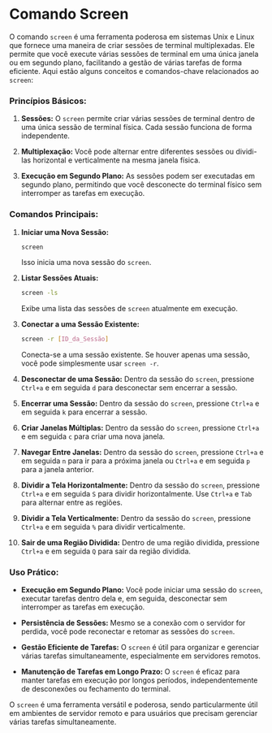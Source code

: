 # Comando Screen

O comando `screen` é uma ferramenta poderosa em sistemas Unix e Linux que fornece uma maneira de criar sessões de terminal multiplexadas. Ele permite que você execute várias sessões de terminal em uma única janela ou em segundo plano, facilitando a gestão de várias tarefas de forma eficiente. Aqui estão alguns conceitos e comandos-chave relacionados ao `screen`:

### Princípios Básicos:

1. **Sessões:** O `screen` permite criar várias sessões de terminal dentro de uma única sessão de terminal física. Cada sessão funciona de forma independente.

2. **Multiplexação:** Você pode alternar entre diferentes sessões ou dividi-las horizontal e verticalmente na mesma janela física.

3. **Execução em Segundo Plano:** As sessões podem ser executadas em segundo plano, permitindo que você desconecte do terminal físico sem interromper as tarefas em execução.

### Comandos Principais:

1. **Iniciar uma Nova Sessão:**
   ```bash
   screen
   ```
   Isso inicia uma nova sessão do `screen`.

2. **Listar Sessões Atuais:**
   ```bash
   screen -ls
   ```
   Exibe uma lista das sessões de `screen` atualmente em execução.

3. **Conectar a uma Sessão Existente:**
   ```bash
   screen -r [ID_da_Sessão]
   ```
   Conecta-se a uma sessão existente. Se houver apenas uma sessão, você pode simplesmente usar `screen -r`.

4. **Desconectar de uma Sessão:**
   Dentro da sessão do `screen`, pressione `Ctrl+a` e em seguida `d` para desconectar sem encerrar a sessão.

5. **Encerrar uma Sessão:**
   Dentro da sessão do `screen`, pressione `Ctrl+a` e em seguida `k` para encerrar a sessão.

6. **Criar Janelas Múltiplas:**
   Dentro da sessão do `screen`, pressione `Ctrl+a` e em seguida `c` para criar uma nova janela.

7. **Navegar Entre Janelas:**
   Dentro da sessão do `screen`, pressione `Ctrl+a` e em seguida `n` para ir para a próxima janela ou `Ctrl+a` e em seguida `p` para a janela anterior.

8. **Dividir a Tela Horizontalmente:**
   Dentro da sessão do `screen`, pressione `Ctrl+a` e em seguida `S` para dividir horizontalmente. Use `Ctrl+a` e `Tab` para alternar entre as regiões.

9. **Dividir a Tela Verticalmente:**
   Dentro da sessão do `screen`, pressione `Ctrl+a` e em seguida `%` para dividir verticalmente.

10. **Sair de uma Região Dividida:**
   Dentro de uma região dividida, pressione `Ctrl+a` e em seguida `Q` para sair da região dividida.

### Uso Prático:

- **Execução em Segundo Plano:**
  Você pode iniciar uma sessão do `screen`, executar tarefas dentro dela e, em seguida, desconectar sem interromper as tarefas em execução.

- **Persistência de Sessões:**
  Mesmo se a conexão com o servidor for perdida, você pode reconectar e retomar as sessões do `screen`.

- **Gestão Eficiente de Tarefas:**
  O `screen` é útil para organizar e gerenciar várias tarefas simultaneamente, especialmente em servidores remotos.

- **Manutenção de Tarefas em Longo Prazo:**
  O `screen` é eficaz para manter tarefas em execução por longos períodos, independentemente de desconexões ou fechamento do terminal.

O `screen` é uma ferramenta versátil e poderosa, sendo particularmente útil em ambientes de servidor remoto e para usuários que precisam gerenciar várias tarefas simultaneamente.